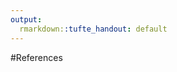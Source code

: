 ```yaml
---
output: 
  rmarkdown::tufte_handout: default
---
```


#References

[^2010flashcrash]: https://en.wikipedia.org/wiki/2010_Flash_Crash

[^vpin-calculate]:http://rof.oxfordjournals.org/content/suppl/2014/09/25/rfu041.DC1/Web_appedix.pdf

[^vpin]: Easley, D., López De Prado, M. M., & O’Hara, M. (2012). Flow toxicity and liquidity in a high-frequency world. Review of Financial Studies, 25, 1457–1493. doi:10.1093/rfs/hhs053

[^Leinweber]: Bethel, W., Leinweber, D., Ruebel, O., & Wu, K. (2011). Federal Market Information Technology in the Post Flash Crash Era: Roles for Supercomputing. SSRN Electronic Journal. doi:10.2139/ssrn.1939522

[^timevarying]: Easley, D., Engle, R. F., O’hara, M., & Wu, L. (2008). Time-varying arrival rates of informed and uninformed trades. Journal of Financial Econometrics, 6, 171–207. doi:10.1093/jjfinec/nbn003

[^tradeclassifiction]: Chakrabarty, B., Pascual, R., & Shkilko, A. (2012). Trade Classification Algorithms : A Horse Race between the Bulk-based and the Tick-based Rules.

[^bulkclassifiction]: Easley, D., Lopez de Prado, M. M., & O’Hara, M. (2012). Bulk Classification of Trading Activity. SSRN Electronic Journal. doi:10.2139/ssrn.1989555

[^hmm]: Yin, X., & Zhao, J. (2014). A Hidden Markov Model Approach to Information-Based Trading: Theory and Applications. Retrieved from http://papers.ssrn.com/abstract=2412321